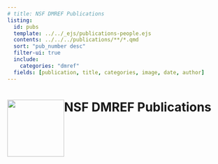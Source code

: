 ```yaml
---
# title: NSF DMREF Publications
listing:
  id: pubs
  template: ../../_ejs/publications-people.ejs 
  contents: ../../../publications/**/*.qmd
  sort: "pub_number desc"
  filter-ui: true
  include:
    categories: "dmref"
  fields: [publication, title, categories, image, date, author]
---
```

<img src="../../images/dmref-logo.png" style="float: left; width: 130px; margin-top: 25px;"><h1>NSF DMREF Publications</h1>